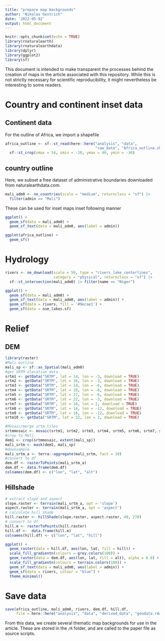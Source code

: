 ```yaml
---
title: "prepare map backgrounds"
author: "Nikolas Gestrich"
date: '2022-05-02'
output: html_document
---
```


```r
knitr::opts_chunk$set(echo = TRUE)
library(rnaturalearth)
library(rnaturalearthdata)
library(dplyr)
library(ggplot2)
library(sf)
```

This document is intended to make transparent the processes behind the creation of maps in the article associated with this repository. While this is not strictly necessary for scientific reproducibility, it might nevertheless be interesting to some readers.

# Country and continent inset data

## Continent data

For the outline of Africa, we import a shapefile 

```r
africa_outline <- sf::st_read(here::here("analysis", "data",
                                         "raw_data", "Africa_outline.shp")) |>
  sf::st_crop(xmax = 54, xmin = -20, ymax = 40, ymin = -36)
```

## country outline

Here, we subset a free dataset of administrative boundaries downloaded from naturalearthdata.com. 

```r
mali_adm0 <- ne_countries(scale = "medium", returnclass = "sf") |>
  filter(admin == "Mali")
```


These can be used for inset maps inset following manner

```r
ggplot() +
  geom_sf(data = mali_adm0) +
  geom_sf_text(data = mali_adm0, aes(label = admin))

ggplot(africa_outline) +
  geom_sf()
```

# Hydrology


```r
rivers <- ne_download(scale = 50, type = "rivers_lake_centerlines",
                      category = "physical", returnclass = "sf") |>
  sf::st_intersection(mali_adm0) |> filter(name == "Niger")


```


```r
ggplot() +
  geom_sf(data = mali_adm0) +
  geom_sf_text(data = mali_adm0, aes(label = admin)) +
  geom_sf(data = rivers, fill = '#9ecae1') +
  geom_sf(data = osm_lakes.sf)
```

# Relief

## DEM

```r
library(raster)
#Mali outline
mali_sp <- sf::as_Spatial(mali_adm0)
#get SRTM elevation data
srtm1 <- getData("SRTM", lat = 14, lon = -3, download = TRUE)
srtm2 <- getData("SRTM", lat = 16, lon = -3, download = TRUE)
srtm3 <- getData("SRTM", lat = 14, lon = -6, download = TRUE)
srtm4 <- getData("SRTM", lat = 16, lon = -6, download = TRUE)
srtm5 <- getData("SRTM", lat = 22, lon = -6, download = TRUE)
srtm6 <- getData("SRTM", lat = 22, lon = -3, download = TRUE)
srtm7 <- getData("SRTM", lat = 18, lon = 2, download = TRUE)
srtm8 <- getData("SRTM", lat = 14, lon = -12, download = TRUE)
srtm9 <- getData("SRTM", lat = 16, lon = -12, download = TRUE)
srtm10 <- getData("SRTM", lat = 22, lon = 2, download = TRUE)

#Mosaic/merge srtm tiles
srtmmosaic <- mosaic(srtm1, srtm2, srtm3, srtm4, srtm5, srtm6, srtm7, srtm8, srtm9, srtm10, fun = mean)
#crop to Mali
dem1 <- crop(srtmmosaic, extent(mali_sp))
mali_srtm <- mask(dem1, mali_sp)
#downsample
mali_srtm_a <- terra::aggregate(mali_srtm, fact = 10)
#convert to df
dem.df <- rasterToPoints(mali_srtm_a)
dem.df <- data.frame(dem.df)
colnames(dem.df) <- c("lon", "lat", "alt")
```

## Hillshade

```r
# extract slope and aspect
slope.raster <- terrain(mali_srtm_a, opt = 'slope')
aspect.raster <- terrain(mali_srtm_a, opt = 'aspect')
# calculate hill shade
hill.raster <- hillShade(slope.raster, aspect.raster, 40, 270)
# convert to df
hill.m <- rasterToPoints(hill.raster)
hill.df <-  data.frame(hill.m)
colnames(hill.df) <- c("lon", "lat", "hill")
```


```r
ggplot() +
  geom_raster(data = hill.df, aes(lon, lat, fill = hill)) +
  scale_fill_gradientn(colours = grey.colors(100)) +
  geom_raster(data = dem.df, aes(lon, lat, fill = alt), alpha = 0.8) +
  scale_fill_gradientn(colours = terrain.colors(100)) +
  geom_sf_text(data = mali_adm0, aes(label = admin)) +
  geom_sf(data = rivers, colour = "blue") +
  theme_minimal()

```


# Save data
```r
save(africa_outline, mali_adm0, rivers, dem.df, hill.df,
     file = here::here("analysis", "data", "derived_data", "geodata.rda"))
```

From this data, we create several thematic map backgrounds for use in the article. These are stored in the `/R` folder, and are called to the paper file as source scripts.
